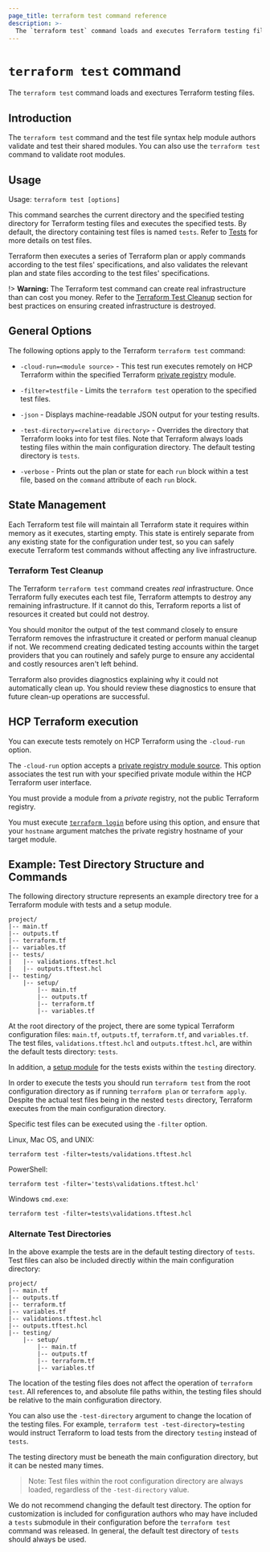 ```yaml
---
page_title: terraform test command reference
description: >-
  The `terraform test` command loads and executes Terraform testing files.
---
```


# `terraform test` command

The `terraform test` command loads and exectures Terraform testing files.

## Introduction

The `terraform test` command and the test file syntax help module authors validate and test their shared modules. You can also use the `terraform test` command to validate root modules.

## Usage

Usage: `terraform test [options]`

This command searches the current directory and the specified testing directory for Terraform testing files and executes the specified tests. By default, the directory containing test files is named `tests`. Refer to [Tests](/terraform/language/tests) for more details on test files.

Terraform then executes a series of Terraform plan or apply commands according to the test files' specifications, and also validates the relevant plan and state files according to the test files' specifications.

!> **Warning:** The Terraform test command can create real infrastructure than can cost you money. Refer to the [Terraform Test Cleanup](#terraform-test-cleanup) section for best practices on ensuring created infrastructure is destroyed.

## General Options

The following options apply to the Terraform `terraform test` command:

* `-cloud-run=<module source>` - This test run executes remotely on HCP Terraform within the specified Terraform [private registry](/terraform/language/modules/sources#terraform-registry) module.

* `-filter=testfile` - Limits the `terraform test` operation to the specified test files.

* `-json` - Displays machine-readable JSON output for your testing results.

* `-test-directory=<relative directory>` - Overrides the directory that Terraform looks into for test files. Note that Terraform always loads testing files within the main configuration directory. The default testing directory is `tests`.

* `-verbose` - Prints out the plan or state for each `run` block within a test file, based on the `command` attribute of each `run` block.

## State Management

Each Terraform test file will maintain all Terraform state it requires within memory as it executes, starting empty. This state is entirely separate from any existing state for the configuration under test, so you can safely execute Terraform test commands without affecting any live infrastructure.

### Terraform Test Cleanup

The Terraform `terraform test` command creates _real_ infrastructure. Once Terraform fully executes each test file, Terraform attempts to destroy any remaining infrastructure. If it cannot do this, Terraform reports a list of resources it created but could not destroy.

You should monitor the output of the test command closely to ensure Terraform removes the infrastructure it created or perform manual cleanup if not. We recommend creating dedicated testing accounts within the target providers that you can routinely and safely purge to ensure any accidental and costly resources aren't left behind.

Terraform also provides diagnostics explaining why it could not automatically clean up. You should review these diagnostics to ensure that future clean-up operations are successful.

## HCP Terraform execution

You can execute tests remotely on HCP Terraform using the `-cloud-run` option.

The `-cloud-run` option accepts a [private registry module source](/terraform/language/modules/sources#terraform-registry). This option associates the test run with your specified private module within the HCP Terraform user interface.

You must provide a module from a _private_ registry, not the public Terraform registry.

You must execute [`terraform login`](/terraform/cli/commands/login) before using this option, and ensure that your `hostname` argument matches the private registry hostname of your target module.

## Example: Test Directory Structure and Commands

The following directory structure represents an example directory tree for a Terraform module with tests and a setup module.

```
project/
|-- main.tf
|-- outputs.tf
|-- terraform.tf
|-- variables.tf
|-- tests/
|   |-- validations.tftest.hcl
|   |-- outputs.tftest.hcl
|-- testing/
    |-- setup/
        |-- main.tf
        |-- outputs.tf
        |-- terraform.tf
        |-- variables.tf
```

At the root directory of the project, there are some typical Terraform configuration files: `main.tf`, `outputs.tf`, `terraform.tf`, and `variables.tf`. The test files, `validations.tftest.hcl` and `outputs.tftest.hcl`, are within the default tests directory: `tests`.

In addition, a [setup module](/terraform/language/tests#modules) for the tests exists within the `testing` directory.

In order to execute the tests you should run `terraform test` from the root configuration directory as if running `terraform plan` or `terraform apply`. Despite the actual test files being in the nested `tests` directory, Terraform executes from the main configuration directory.

Specific test files can be executed using the `-filter` option.

Linux, Mac OS, and UNIX:

```shell
terraform test -filter=tests/validations.tftest.hcl
```

PowerShell:

```shell
terraform test -filter='tests\validations.tftest.hcl'
```

Windows `cmd.exe`:

```shell
terraform test -filter=tests\validations.tftest.hcl
```

### Alternate Test Directories

In the above example the tests are in the default testing directory of `tests`. Test files can also be included directly within the main configuration directory:

```
project/
|-- main.tf
|-- outputs.tf
|-- terraform.tf
|-- variables.tf
|-- validations.tftest.hcl
|-- outputs.tftest.hcl
|-- testing/
    |-- setup/
        |-- main.tf
        |-- outputs.tf
        |-- terraform.tf
        |-- variables.tf
```

The location of the testing files does not affect the operation of `terraform test`. All references to, and absolute file paths within, the testing files should be relative to the main configuration directory.

You can also use the `-test-directory` argument to change the location of the testing files. For example, `terraform test -test-directory=testing` would instruct Terraform to load tests from the directory `testing` instead of `tests`.

The testing directory must be beneath the main configuration directory, but it can be nested many times.

> Note: Test files within the root configuration directory are always loaded, regardless of the `-test-directory` value.

We do not recommend changing the default test directory. The option for customization is included for configuration authors who may have included a `tests` submodule in their configuration before the `terraform test` command was released. In general, the default test directory of `tests` should always be used.
